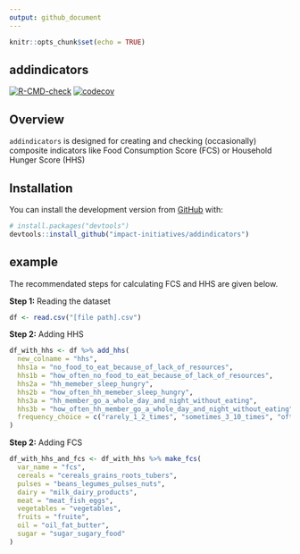 ```yaml
---
output: github_document
---
```


```r
knitr::opts_chunk$set(echo = TRUE)
```
## addindicators

  <!-- badges: start -->
  [![R-CMD-check](https://github.com/impact-initiatives/addindicators/actions/workflows/R-CMD-check.yaml/badge.svg)](https://github.com/impact-initiatives/addindicators/actions/workflows/R-CMD-check.yaml)
[![codecov](https://codecov.io/gh/impact-initiatives/addindicators/branch/master/graph/badge.svg?token=RlTJbum32D)](https://codecov.io/gh/impact-initiatives/addindicators)


  <!-- badges: end -->



## Overview
`addindicators` is designed for creating and checking (occasionally) composite indicators like Food Consumption Score (FCS) or Household Hunger Score (HHS) 

## Installation

You can install the development version from [GitHub](https://github.com/) with:

``` r
# install.packages("devtools")
devtools::install_github("impact-initiatives/addindicators")
```


## example

The recommendated steps for calculating FCS and HHS are given below. 

**Step 1:** Reading the dataset
``` r
df <- read.csv("[file path].csv")
```

**Step 2:** Adding HHS

``` r
df_with_hhs <- df %>% add_hhs(
  new_colname = "hhs",
  hhs1a = "no_food_to_eat_because_of_lack_of_resources",
  hhs1b = "how_often_no_food_to_eat_because_of_lack_of_resources",
  hhs2a = "hh_memeber_sleep_hungry",
  hhs2b = "how_often_hh_memeber_sleep_hungry",
  hhs3a = "hh_member_go_a_whole_day_and_night_without_eating",
  hhs3b = "how_often_hh_member_go_a_whole_day_and_night_without_eating",
  frequency_choice = c("rarely_1_2_times", "sometimes_3_10_times", "often_10_plus_times")
)
```

**Step 2:** Adding FCS

``` r
df_with_hhs_and_fcs <- df_with_hhs %>% make_fcs(
  var_name = "fcs",
  cereals = "cereals_grains_roots_tubers",
  pulses = "beans_legumes_pulses_nuts",
  dairy = "milk_dairy_products",
  meat = "meat_fish_eggs",
  vegetables = "vegetables",
  fruits = "fruite",
  oil = "oil_fat_butter",
  sugar = "sugar_sugary_food"
)
```




